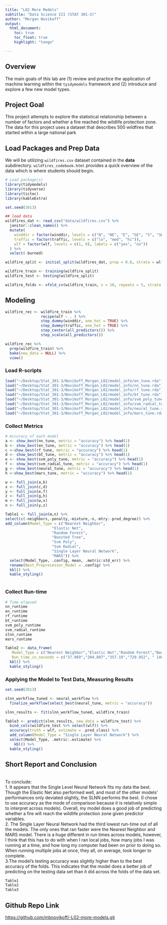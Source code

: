```yaml
---
title: "L02 More Models"
subtitle: "Data Science III (STAT 301-3)"
author: "Morgan Novikoff"
output: 
  html_document:
    toc: true
    toc_float: true
    highlight: "tango"

---
```


## Overview

The main goals of this lab are (1) review and practice the application of machine learning within the `tyidymodels` framework and (2) introduce and explore a few new model types.

## Project Goal

This project attempts to explore the statistical relationship between a number of factors and whether a fire reached the wildlife protection zone. The data for this project uses a dataset that describes 500 wildfires that started within a large national park

## Load Packages and Prep Data

We will be utilizing `wildfires.csv` dataset contained in the **data** subdirectory. `wildfires_codebook.html` provides a quick overview of the data which is where students should begin.


```r
# Load package(s)
library(tidymodels)
library(tidyverse)
library(tictoc)
library(kableExtra)

set.seed(3013)

## load data
wildfires_dat <- read_csv("data/wildfires.csv") %>%
  janitor::clean_names() %>% 
  mutate(
    winddir = factor(winddir, levels = c("N", "NE", "E", "SE", "S", "SW", "W", "NW")),
    traffic = factor(traffic, levels = c("lo", "med", "hi")),
    wlf = factor(wlf, levels = c(1, 0), labels = c("yes", "no"))
  ) %>%
  select(-burned)

```


```r
wildfire_split <- initial_split(wildfires_dat, prop = 0.8, strata = wlf) 

wildfire_train <- training(wildfire_split) 
wildfire_test <- testing(wildfire_split)

wildfire_folds <- vfold_cv(wildfire_train, v = 10, repeats = 5, strata = wlf) 
```

## Modeling
```r

wildfire_rec <- wildfire_train %>% 
                recipe(wlf ~ . ) %>%
                step_dummy(winddir, one_hot = TRUE) %>%
                step_dummy(traffic, one_hot = TRUE) %>%
                step_center(all_predictors()) %>%
                step_scale(all_predictors())

wildfire_rec %>% 
  prep(wildfire_train) %>% 
  bake(new_data = NULL) %>% 
  view() 
```


### Load R-scripts
```r
load("~/Desktop/Stat_301-3/Novikoff_Morgan_L02/model_info/en_tune.rda")
load("~/Desktop/Stat_301-3/Novikoff_Morgan_L02/model_info/nn_tune.rda")
load("~/Desktop/Stat_301-3/Novikoff_Morgan_L02/model_info/rf_tune.rda")
load("~/Desktop/Stat_301-3/Novikoff_Morgan_L02/model_info/bt_tune.rda")
load("~/Desktop/Stat_301-3/Novikoff_Morgan_L02/model_info/svm_poly_tune.rda")
load("~/Desktop/Stat_301-3/Novikoff_Morgan_L02/model_info/svm_radial_tune.rda")
load("~/Desktop/Stat_301-3/Novikoff_Morgan_L02/model_info/neural_tune.rda")
load("~/Desktop/Stat_301-3/Novikoff_Morgan_L02/model_info/mars_tune.rda")
```

### Collect Metrics
```r
# Accuracy of each model
a <- show_best(nn_tune, metric = "accuracy") %>% head(1)
b <- show_best(en_tune, metric = "accuracy") %>% head(1)
c <-show_best(rf_tune, metric = "accuracy") %>% head(1)
d <- show_best(bt_tune, metric = "accuracy") %>% head(1)
e <- show_best(svm_poly_tune, metric = "accuracy") %>% head(1)
f <- show_best(svm_radial_tune, metric = "accuracy") %>% head(1)
g <- show_best(neural_tune, metric = "accuracy") %>% head(1)
h <-show_best(mars_tune, metric = "accuracy") %>% head(1)
```


```r
w <- full_join(a,b)
x <- full_join(c,d)
y <- full_join(e,f)
z <- full_join(g,h)
m <- full_join(w,x)
n <- full_join(y,z)

```

```r
Table1 <- full_join(m,n) %>% 
select(c(-neighbors,-penalty,-mixture,-n,-mtry:-prod_degree)) %>% 
add_column(Model_Type = c("Nearest Neighbor",
                     "Elastic Net",
                     "Random Forest",
                     "Boosted Tree",
                     "Svm Poly",
                     "Svm Radial",
                     "Single Layer Neural Network",
                     "MARS")) %>%
  select(Model_Type, .config, mean, .metric:std_err) %>%
  rename(Best_Preprocessor_Model = .config) %>%
  kbl() %>%
  kable_styling()
                     
```


### Collect Run-time 
```r
# Time elapsed
nn_runtime
en_runtime
rf_runtime
bt_runtime
svm_poly_runtime
svm_radial_runtime
slnn_runtime
mars_runtime
```

```r
Table2 <- data_frame(
   Model_Type = c("Nearest Neighbor","Elastic Net","Random Forest","Boosted Tree","Svm Poly","Svm Radial","Single Layer Neural Network","MARS"),
   Run_time_in_seconds = c("37.969","204.897","357.19","729.952", " 140.075", "251.137", "141.148", "83.548"))   %>%
  kbl() %>%
  kable_styling()
```



### Applying the Model to Test Data, Measuring Results

```r
set.seed(3013) 

slnn_workflow_tuned <- neural_workflow %>%
  finalize_workflow(select_best(neural_tune, metric = "accuracy"))

slnn_results <- fit(slnn_workflow_tuned, wildfire_train)

Table3 <- predict(slnn_results, new_data = wildfire_test) %>% 
  bind_cols(wildfire_test %>% select(wlf)) %>% 
  accuracy(truth = wlf, estimate = .pred_class) %>%
  add_column(Model_Type = "Single Layer Neural Network") %>%
  select(Model_Type, .metric:.estimate) %>%
    kbl() %>%
  kable_styling()
```

## Short Report and Conclusion
<br>
To conclude:
<br>
1. It appears that the Single Level Neural Network fits my data the best. Though the Elastic Net also performed well, and most of the other models' performances only deviated slightly, the SLNN performs the best. (I chose to use accuracy as the mode of comparison because it is relatively simple to interpret across models). Overall, my model does a good job of predicting whether a fire will reach the wildlife protection zone given predictor variables. 
<br>
2. The Single Layer Neural Network had the third lowest run-time out of all the models. The only ones that ran faster were the Nearest Neighbor and MARS model. There is a huge different in run times across models, however, I think that this has to do with when I ran local jobs, how many jobs I was running at a time, and how long my computer had been on prior to doing so. When running multiple jobs at once, they all, on average, took longer to complete. 
<br>
3.The model’s testing accuracy was slightly higher than to the best accuracy of the folds. This indicates that the model does a better job of predicting on the testing data set than it did across the folds of the data set.
```r
Table1
Table2
Table3
```



## Github Repo Link

[https://github.com/mbnovikoff/-L02-more-models.git](https://github.com/mbnovikoff/-L02-more-models.git){target="_blank"}